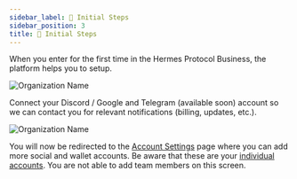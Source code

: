 ```yaml
---
sidebar_label: 👋 Initial Steps
sidebar_position: 3
title: 👋 Initial Steps
---
```


When you enter for the first time in the Hermes Protocol Business, the platform helps you to setup.

![Organization Name](/img/signup/organization_name.png)

Connect your Discord / Google and Telegram (available soon) account so we can contact you for relevant notifications (billing, updates, etc.).

![Organization Name](/img/signup/socials.png)

You will now be redirected to the [Account Settings](account_settings) page where you can add more social and wallet accounts. Be aware that these are your <ins>individual accounts</ins>. You are not able to add team members on this screen.
